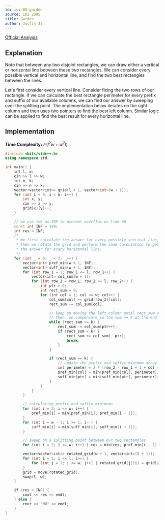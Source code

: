 ```yaml
---
id: ioi-05-garden
source: IOI 2005
title: Garden
author: Justin Ji
---
```


[Official Analysis](https://ioinformatics.org/files/ioi2005solutions.pdf)

## Explanation

Note that between any two disjoint rectangles, we can draw either a vertical
or horizontal line between these two rectangles. We can consider every possible
vertical and horizontal line, and find the two best rectangles between the
lines.

Let's first consider every vertical line. Consider fixing the two rows of our
rectangle. If we can calculate the best rectangle perimeter for
every prefix and suffix of our available columns, we can find our answer by
sweeping over the splitting point. The implementation below iterates on the
right column and then uses two pointers to find the best left column.
Similar logic can be applied to find the best result for every horizontal line.

## Implementation

**Time Complexity:** $\mathcal{O}(l^{2}w + w^{2}l)$

<LanguageSection>
<CPPSection>

```cpp
#include <bits/stdc++.h>
using namespace std;

int main() {
	int l, w;
	cin >> l >> w;
	int n, k;
	cin >> n >> k;
	vector<vector<int>> grid(l + 1, vector<int>(w + 1));
	for (int i = 0; i < n; i++) {
		int x, y;
		cin >> x >> y;
		grid[x][y]++;
	}

	// we use 1e9 as INF to prevent overflow on line 66
	const int INF = 1e9;
	int res = INF;
	/*
	 * We first calculate the answer for every possible vertical line,
	 * then we rotate the grid and perform the same calculation to get
	 * the answer for every horizontal line.
	 */
	for (int _ = 0; _ < 2; _++) {
		vector<int> pref_min(w + 1, INF);
		vector<int> suff_min(w + 1, INF);
		for (int row_1 = 1; row_1 <= l; row_1++) {
			vector<int> col_sum(w + 1);
			for (int row_2 = row_1; row_2 <= l; row_2++) {
				int ptr = 0;
				int rect_sum = 0;
				for (int col = 1; col <= w; col++) {
					col_sum[col] += grid[row_2][col];
					rect_sum += col_sum[col];

					// keep on moving the left column until rect_sum < k
					// then, we compensate so the sum >= k at the end
					while (rect_sum >= k) {
						rect_sum -= col_sum[ptr++];
						if (rect_sum < k) {
							rect_sum += col_sum[--ptr];
							break;
						}
					}

					if (rect_sum == k) {
						// update the prefix and suffix minimum array
						int perimeter = 2 * (row_2 - row_1 + 1 + col - ptr + 1);
						pref_min[col] = min(pref_min[col], perimeter);
						suff_min[ptr] = min(suff_min[ptr], perimeter);
					}
				}
			}
		}

		// calculating prefix and suffix minimums
		for (int i = 2; i <= w; i++) {
			pref_min[i] = min(pref_min[i], pref_min[i - 1]);
		}
		for (int i = w - 1; i >= 1; i--) {
			suff_min[i] = min(suff_min[i], suff_min[i + 1]);
		}

		// sweep on a splitting point between our two rectangles
		for (int i = 2; i <= w; i++) { res = min(res, pref_min[i - 1] + suff_min[i]); }

		vector<vector<int>> rotated_grid(w + 1, vector<int>(l + 1));
		for (int i = 1; i <= l; i++) {
			for (int j = 1; j <= w; j++) { rotated_grid[j][i] = grid[i][j]; }
		}
		grid = move(rotated_grid);
		swap(l, w);
	}

	if (res < INF) {
		cout << res << endl;
	} else {
		cout << "NO" << endl;
	}
}
```

</CPPSection>
</LanguageSection>
